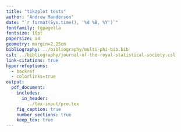 ```yaml
---
title: "tikzplot tests"
author: "Andrew Manderson"
date: "`r format(Sys.time(), '%d %B, %Y')`"
fontfamily: tgpagella
fontsize: 10pt
papersize: a4
geometry: margin=2.25cm
bibliography: ../bibliography/multi-phi-bib.bib
csl: ../bibliography/journal-of-the-royal-statistical-society.csl
link-citations: true
hyperrefoptions:
  - backref
  - colorlinks=true
output:
  pdf_document:
    includes:
      in_header:
        ../tex-input/pre.tex
    fig_caption: true
    number_sections: true
    keep_tex: true
---
```


<!--
Rscript -e 'rmarkdown::render("rmd-reports/2021-07-01_tikzplot-tests.rmd")'
-->
\begin{figure}
  \begin{minipage}{.49\textwidth}
    \input{../tex-input/mimic-example/0090-pf-schematic.tex}
  \end{minipage}
  \begin{minipage}{.49\textwidth}
    \input{../tex-input/mimic-example/0091-fluid-schematic.tex}
  \end{minipage}
  \caption{Parameters and form for the P/F ratio submodel (left) and cumulative fluid submodel (right).}
  \label{fig:test_lab}
\end{figure}


\ref{fig:test_lab}